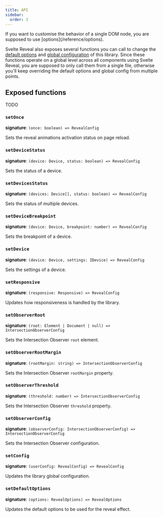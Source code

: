 ```yaml
---
title: API
sidebar:
  order: 3
---
```



<Aside type="caution" title="Heads up!">
  If you want to customise the behavior of a single DOM node, you are supposed to use [options](/reference/options).
</Aside>

Svelte Reveal also exposes several functions you can call to change the [default options](./src/internal/default/options.ts) and [global configuration](./src/internal/default/config.ts) of this library. Since these functions operate on a global level across all components using Svelte Reveal, you are supposed to only call them from a single file, otherwise you'll keep overriding the default options and global config from multiple points.

## Exposed functions

TODO

### `setOnce`

**signature**: `(once: boolean) => RevealConfig`

Sets the reveal animations activation status on page reload.

### `setDeviceStatus`

**signature**: `(device: Device, status: boolean) => RevealConfig`

Sets the status of a device.

### `setDevicesStatus`

**signature**: `(devices: Device[], status: boolean) => RevealConfig`

Sets the status of multiple devices.

### `setDeviceBreakpoint`

**signature**: `(device: Device, breakpoint: number) => RevealConfig`

Sets the breakpoint of a device.

### `setDevice`

**signature**: `(device: Device, settings: IDevice) => RevealConfig`

Sets the settings of a device.

### `setResponsive`

**signature**: `(responsive: Responsive) => RevealConfig`

Updates how responsiveness is handled by the library.

### `setObserverRoot`

**signature**: `(root: Element | Document | null) => IntersectionObserverConfig`

Sets the Intersection Observer `root` element.

### `setObserverRootMargin`

**signature**: `(rootMargin: string) => IntersectionObserverConfig`

Sets the Intersection Observer `rootMargin` property.

### `setObserverThreshold`

**signature**: `(threshold: number) => IntersectionObserverConfig`

Sets the Intersection Observer `threshold` property.

### `setObserverConfig`

**signature**: `(observerConfig: IntersectionObserverConfig) => IntersectionObserverConfig`

Sets the Intersection Observer configuration.

### `setConfig`

**signature**: `(userConfig: RevealConfig) => RevealConfig`

Updates the library global configuration.

### `setDefaultOptions`

**signature**: `(options: RevealOptions) => RevealOptions`

Updates the default options to be used for the reveal effect.
